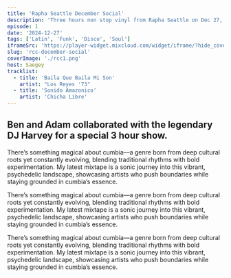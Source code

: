 ```yaml
---
title: 'Rapha Seattle December Social'
description: 'Three hours non stop vinyl from Rapha Seattle on Dec 27, 2024.'
episode: 1
date: '2024-12-27'
tags: ['Latin', 'Funk', 'Disco', 'Soul']
iframeSrc: 'https://player-widget.mixcloud.com/widget/iframe/?hide_cover=1&light=1&hide_artwork=1&feed=%2Fpublic-vinyl-radio%2Frapha-rcc-december-social%2F'
slug: 'rcc-december-social'
coverImage: './rcc1.png'
host: Saegey
tracklist:
  - title: 'Baila Que Baila Mi Son'
    artist: "Los Reyes '73"
  - title: 'Sonido Amazonico'
    artist: 'Chicha Libre'
---
```


## Ben and Adam collaborated with the legendary DJ Harvey for a special 3 hour show.

There’s something magical about cumbia—a genre born from deep cultural roots yet constantly evolving, blending traditional rhythms with bold experimentation. My latest mixtape is a sonic journey into this vibrant, psychedelic landscape, showcasing artists who push boundaries while staying grounded in cumbia’s essence.

There’s something magical about cumbia—a genre born from deep cultural roots yet constantly evolving, blending traditional rhythms with bold experimentation. My latest mixtape is a sonic journey into this vibrant, psychedelic landscape, showcasing artists who push boundaries while staying grounded in cumbia’s essence.

There’s something magical about cumbia—a genre born from deep cultural roots yet constantly evolving, blending traditional rhythms with bold experimentation. My latest mixtape is a sonic journey into this vibrant, psychedelic landscape, showcasing artists who push boundaries while staying grounded in cumbia’s essence.
